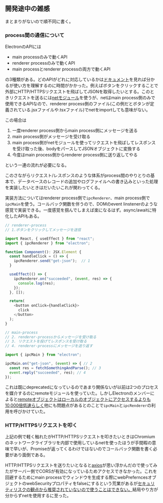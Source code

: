 ## 開発途中の雑感 
まとまりがないので順不同に書く。

### process間の通信について
ElectronのAPIには

- main processのみで動くAPI
- renderer processのみで動くAPI
- main processとrenderer processの両方で動くAPI


の3種類がある。どのAPIがどれに対応しているかは[ドキュメント](https://www.electronjs.org/docs/api)を見れば分かるが使い方を理解するのに時間がかかった。例えばボタンをクリックすることで外部にHTTP/HTTPSリクエストを飛ばしてJSONを取得したいとする。このときリクエストを送るには[netモジュール](https://www.electronjs.org/docs/api/net)を使うが、netはmain process側のみで使用できるAPIなので、renderer process側のファイル(この例だとボタンが定義されている.jsxファイルや.tsxファイル)でnetをimportしても意味がない。

この場合は

1. 一度renderer process側からmain process側にメッセージを送る
2. main process側がメッセージを受け取る
3. main process側がnetモジュールを使ってリクエストを飛ばしてレスポンスを受け取った後、bodyをパースしてJSONオブジェクトに変換する
4. 今度はmain process側からrenderer process側に送り返してやる

という一連の流れが必要になる。

このさながらリクエスト/レスポンスのような体系がprocess間のやりとりの基本で、データベースのレコードの追加やログファイルへの書き込みといった処理を実装したいときはだいたいこれが関わってくる。

実装方法についてはrenderer process側で`ipcRenderer`、main process側で`ipcMain`を使う。コールバック関数を伴うので、DOMのevent linstenerのような感覚で実装できる。一度感覚を掴んでしまえば楽になるはず。async/awaitに特化したAPIもある。


```javascript
// renderer-process
// 1.ボタンをクリックしてメッセージを送信

import React, { useEffect } from "react";
import { ipcRenderer } from "electron";

function Component(): JSX.Element {
  const handleClick = () => {
    ipcRenderer.send("get-json");  // 1
  }

  useEffect(() => {
    ipcRenderer.on("succeeded", (event, res) => {
      console.log(res);
    });
  }, []);

  return(
    <button onClick={handleClick}>
      click
    </button>
  );
}
```

```javascript
// main-process
// 2. renderer-processからメッセージを受け取る
// 3. リクエストを投げてレスポンスを受け取る
// 4. renderer-processにメッセージを送り返す

import { ipcMain } from "electron";

ipcMain.on("get-json", (event) => { // 2
  const res = fetchSomethingAndParse(); // 3
  event.reply("succeeded", res); // 4
});
```

これは既にdeprecatedになっているのであまり関係ないが以前は2つのプロセスを媒介するのにremoteモジュールを使っていた。しかしElectronのメンバーによると[remoteオブジェクトはローカルのオブジェクトにアクセスするよりも10,000倍低速らしく](https://medium.com/@nornagon/electrons-remote-module-considered-harmful-70d69500f31)他にも問題点があるとのことで`ipcMain`と`ipcRenderer`の利用を呼びかけていた。

### HTTP/HTTPSリクエストを叩く
上記の例で軽く触れたがHTTP/HTTPSリクエストを叩きたいときはChromiumのネットワークライブラリを内部で使用しているnetを使ったほうが手間暇の意味で早いが、Promiseが返ってくるわけではないのでコールバック関数を書く必要があり面倒である。

HTTP/HTTPSリクエストを送りたいとなると[axios](https://github.com/axios/axios)が思い浮かんだので使ってみたがサーバー側でCORSが有効になっているためアクセスできなかった。これを回避するためにmain processでウィンドウを生成する際にwebPreferncesオブジェクトのwebSecurityプロパティをfalseにするという荒業があるが[セキュリティリスクの観点から推奨されていないので使うことはできない。](https://www.electronjs.org/docs/tutorial/security#5-do-not-disable-websecurity)結局やり方が分からずnetを使用するに至った。
